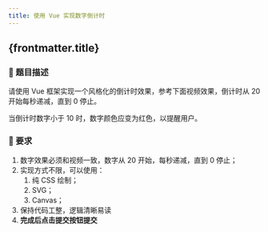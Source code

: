 ```yaml
---
title: 使用 Vue 实现数字倒计时
---
```



## {frontmatter.title}
### 📝 题目描述
请使用 Vue 框架实现一个风格化的倒计时效果，参考下面视频效果，倒计时从 20 开始每秒递减，直到 0 停止。

当倒计时数字小于 10 时，数字颜色应变为红色，以提醒用户。

<DemoVideo style="width: 50%" /> 

### 🎯 要求
1. 数字效果必须和视频一致，数字从 20 开始，每秒递减，直到 0 停止；
2. 实现方式不限，可以使用：
    1. 纯 CSS 绘制；
    2. SVG；
    3. Canvas；
3. 保持代码工整，逻辑清晰易读
4. **完成后点击提交按钮提交**

